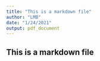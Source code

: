 ```yaml
---
title: "This is a markdown file"
author: "LMB"
date: "1/24/2021"
output: pdf_document
---
```


## This is a markdown file